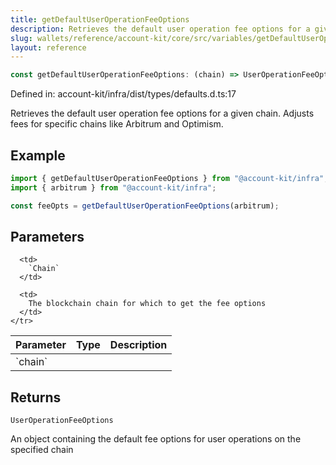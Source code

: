 ```yaml
---
title: getDefaultUserOperationFeeOptions
description: Retrieves the default user operation fee options for a given chain. Adjusts fees for specific chains like Arbitrum and Optimism.
slug: wallets/reference/account-kit/core/src/variables/getDefaultUserOperationFeeOptions
layout: reference
---
```


```ts
const getDefaultUserOperationFeeOptions: (chain) => UserOperationFeeOptions;
```

Defined in: account-kit/infra/dist/types/defaults.d.ts:17

Retrieves the default user operation fee options for a given chain. Adjusts fees for specific chains like Arbitrum and Optimism.

## Example

```ts
import { getDefaultUserOperationFeeOptions } from "@account-kit/infra";
import { arbitrum } from "@account-kit/infra";

const feeOpts = getDefaultUserOperationFeeOptions(arbitrum);
```

## Parameters

<table>
  <thead>
    <tr>
      <th align="left">Parameter</th>
      <th align="left">Type</th>
      <th align="left">Description</th>
    </tr>
  </thead>

  <tbody>
    <tr>
      <td>
        `chain`
      </td>

      <td>
        `Chain`
      </td>

      <td>
        The blockchain chain for which to get the fee options
      </td>
    </tr>

  </tbody>
</table>

## Returns

`UserOperationFeeOptions`

An object containing the default fee options for user operations on the specified chain
